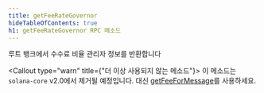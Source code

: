```yaml
---
title: getFeeRateGovernor
hideTableOfContents: true
h1: getFeeRateGovernor RPC 메소드
---
```


루트 뱅크에서 수수료 비율 관리자 정보를 반환합니다

<Callout type="warn" title={"더 이상 사용되지 않는 메소드"}>
  이 메소드는 `solana-core` v2.0에서 제거될 예정입니다. 대신
  [getFeeForMessage](/docs/rpc/http/getfeeformessage)를 사용하세요.
</Callout>
